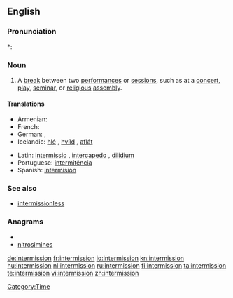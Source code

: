 ==English==

===Pronunciation===
*: {{rhymes|ɪʃən}}

===Noun===
{{en-noun}}

# A [[break]] between two [[performance]]s or [[session]]s, such as at a [[concert]], [[play]], [[seminar]], or [[religious]] [[assembly]].

====Translations====
{{trans-top|break between performances or sessions}}
* Armenian: {{t|hy|դադար|tr=dadar}}
* French: {{t+|fr|intermission}}
* German: {{t+|de|Unterbrechung}}, {{t+|de|Pause}}
* Icelandic: [[hlé]] {{n}}, [[hvíld]] {{f}}, [[aflát]] {{n}}
{{trans-mid}}
* Latin: [[intermissio]] {{f}}, [[intercapedo]] {{f}}, [[dilidium]] {{n}}
* Portuguese: [[intermitência]] {{f}}
* Spanish: [[intermisión]]
{{trans-bottom}}

===See also===
* [[intermissionless]]

===Anagrams===
* {{alphagram|eiiimnnorsst}}
* [[nitrosimines#English|nitrosimines]]

[[Category:Time]]

[[de:intermission]]
[[fr:intermission]]
[[io:intermission]]
[[kn:intermission]]
[[hu:intermission]]
[[nl:intermission]]
[[ru:intermission]]
[[fi:intermission]]
[[ta:intermission]]
[[te:intermission]]
[[vi:intermission]]
[[zh:intermission]]